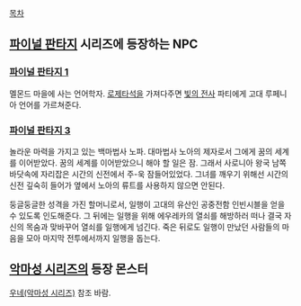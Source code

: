 [[목차]]

== [[파이널 판타지]] 시리즈에 등장하는 NPC ==
=== [[파이널 판타지 1]] ===
멜몬드 마을에 사는 언어학자. [[로제타석]]을 가져다주면 [[빛의 전사]] 파티에게 고대 루페니아 언어를 가르쳐준다.

=== [[파이널 판타지 3]] ===
놀라운 마력을 가지고 있는 백마법사 노파. 대마법사 노아의 제자로서 그에게 꿈의 세계를 이어받았다. 꿈의 세계를 이어받았으니 해야 할 일은 잠. 그래서 사로니아 왕국 남쪽 바닷속에 자리잡은 시간의 신전에서 주-욱 잠들어있었다. 그녀를 깨우기 위해선 시간의 신전 깊숙히 들어가 옆에서 노아의 류트를 사용하지 않으면 안된다.

둥글둥글한 성격을 가진 할머니로서, 일행이 고대의 유산인 공중전함 인빈시블을 얻을 수 있도록 인도해준다. 그 뒤에는 일행을 위해 에우레카의 열쇠를 해방하러 떠나 결국 자신의 목숨과 맞바꾸어 열쇠를 일행에게 넘긴다. 죽은 뒤로도 일행이 만났던 사람들의 마음을 모아 마지막 전투에서까지 일행을 돕는다.

== [[악마성 시리즈]]의 등장 몬스터 ==
[[우네(악마성 시리즈)]] 참조 바람.
